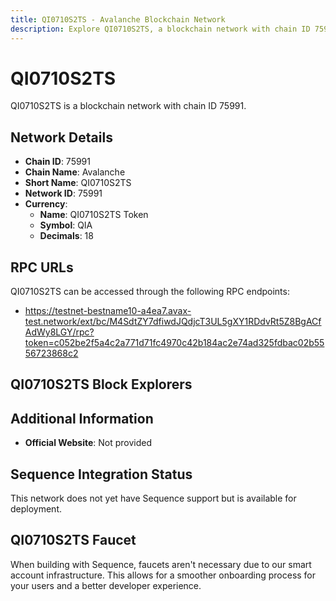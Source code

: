 ```yaml
--- 
title: QI0710S2TS - Avalanche Blockchain Network
description: Explore QI0710S2TS, a blockchain network with chain ID 75991. Learn about its native currency, QI0710S2TS Token, and how to interact with the network.
---
```


# QI0710S2TS

QI0710S2TS is a blockchain network with chain ID 75991.

## Network Details

- **Chain ID**: 75991
- **Chain Name**: Avalanche
- **Short Name**: QI0710S2TS
- **Network ID**: 75991
- **Currency**: 
  - **Name**: QI0710S2TS Token
  - **Symbol**: QIA
  - **Decimals**: 18

## RPC URLs

QI0710S2TS can be accessed through the following RPC endpoints:

- https://testnet-bestname10-a4ea7.avax-test.network/ext/bc/M4SdtZY7dfiwdJQdjcT3UL5gXY1RDdvRt5Z8BgACfAdWy8LGY/rpc?token=c052be2f5a4c2a771d71fc4970c42b184ac2e74ad325fdbac02b5556723868c2

## QI0710S2TS Block Explorers



## Additional Information

- **Official Website**: Not provided

## Sequence Integration Status

This network does not yet have Sequence support but is available for deployment.

## QI0710S2TS Faucet

When building with Sequence, faucets aren't necessary due to our smart account infrastructure. This allows for a smoother onboarding process for your users and a better developer experience.
